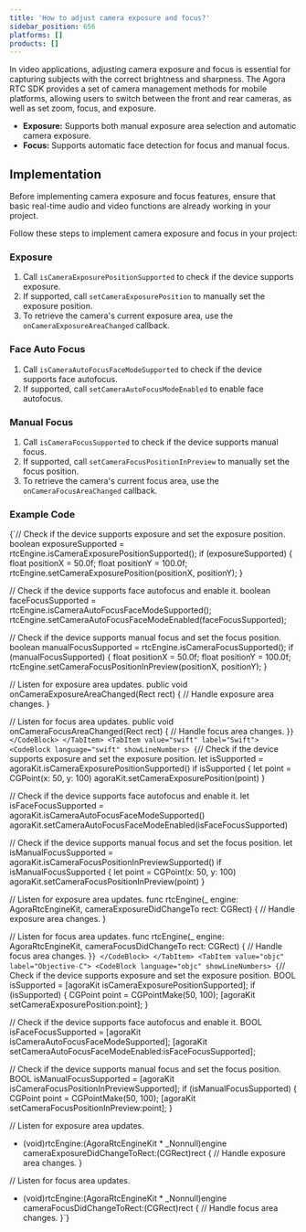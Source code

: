 ```yaml
---
title: 'How to adjust camera exposure and focus?'
sidebar_position: 656
platforms: []
products: []
---
```


In video applications, adjusting camera exposure and focus is essential for capturing subjects with the correct brightness and sharpness. The Agora RTC SDK provides a set of camera management methods for mobile platforms, allowing users to switch between the front and rear cameras, as well as set zoom, focus, and exposure.

- **Exposure:** Supports both manual exposure area selection and automatic camera exposure.
- **Focus:** Supports automatic face detection for focus and manual focus.

## Implementation

<Admonition type="caution" title="Caution">
Before implementing camera exposure and focus features, ensure that basic real-time audio and video functions are already working in your project.
</Admonition>

Follow these steps to implement camera exposure and focus in your project:

### Exposure

1. Call `isCameraExposurePositionSupported` to check if the device supports exposure.
2. If supported, call `setCameraExposurePosition` to manually set the exposure position.
3. To retrieve the camera's current exposure area, use the `onCameraExposureAreaChanged` callback.

### Face Auto Focus

1. Call `isCameraAutoFocusFaceModeSupported` to check if the device supports face autofocus.
2. If supported, call `setCameraAutoFocusModeEnabled` to enable face autofocus.

### Manual Focus

1. Call `isCameraFocusSupported` to check if the device supports manual focus.
2. If supported, call `setCameraFocusPositionInPreview` to manually set the focus position.
3. To retrieve the camera's current focus area, use the `onCameraFocusAreaChanged` callback.

### Example Code

<Tabs groupId="sample-code">
<TabItem value="java" label="Java">

<CodeBlock language="java" showLineNumbers>
{`// Check if the device supports exposure and set the exposure position.
boolean exposureSupported = rtcEngine.isCameraExposurePositionSupported();
if (exposureSupported) {
    float positionX = 50.0f;
    float positionY = 100.0f;
    rtcEngine.setCameraExposurePosition(positionX, positionY);
}

// Check if the device supports face autofocus and enable it.
boolean faceFocusSupported = rtcEngine.isCameraAutoFocusFaceModeSupported();
rtcEngine.setCameraAutoFocusFaceModeEnabled(faceFocusSupported);

// Check if the device supports manual focus and set the focus position.
boolean manualFocusSupported = rtcEngine.isCameraFocusSupported();
if (manualFocusSupported) {
    float positionX = 50.0f;
    float positionY = 100.0f;
    rtcEngine.setCameraFocusPositionInPreview(positionX, positionY);
}

// Listen for exposure area updates.
public void onCameraExposureAreaChanged(Rect rect) {
    // Handle exposure area changes.
}

// Listen for focus area updates.
public void onCameraFocusAreaChanged(Rect rect) {
    // Handle focus area changes.
}`}
</CodeBlock>
</TabItem> <TabItem value="swift" label="Swift">
<CodeBlock language="swift" showLineNumbers>
{`// Check if the device supports exposure and set the exposure position.
let isSupported = agoraKit.isCameraExposurePositionSupported()
if isSupported {
    let point = CGPoint(x: 50, y: 100)
    agoraKit.setCameraExposurePosition(point)
}

// Check if the device supports face autofocus and enable it.
let isFaceFocusSupported = agoraKit.isCameraAutoFocusFaceModeSupported()
agoraKit.setCameraAutoFocusFaceModeEnabled(isFaceFocusSupported)

// Check if the device supports manual focus and set the focus position.
let isManualFocusSupported = agoraKit.isCameraFocusPositionInPreviewSupported()
if isManualFocusSupported {
    let point = CGPoint(x: 50, y: 100)
    agoraKit.setCameraFocusPositionInPreview(point)
}

// Listen for exposure area updates.
func rtcEngine(_ engine: AgoraRtcEngineKit, cameraExposureDidChangeTo rect: CGRect) {
    // Handle exposure area changes.
}

// Listen for focus area updates.
func rtcEngine(_ engine: AgoraRtcEngineKit, cameraFocusDidChangeTo rect: CGRect) {
    // Handle focus area changes.
}`}
</CodeBlock>
</TabItem> <TabItem value="objc" label="Objective-C">
<CodeBlock language="objc" showLineNumbers>
{`// Check if the device supports exposure and set the exposure position.
BOOL isSupported = [agoraKit isCameraExposurePositionSupported];
if (isSupported) {
    CGPoint point = CGPointMake(50, 100);
    [agoraKit setCameraExposurePosition:point];
}

// Check if the device supports face autofocus and enable it.
BOOL isFaceFocusSupported = [agoraKit isCameraAutoFocusFaceModeSupported];
[agoraKit setCameraAutoFocusFaceModeEnabled:isFaceFocusSupported];

// Check if the device supports manual focus and set the focus position.
BOOL isManualFocusSupported = [agoraKit isCameraFocusPositionInPreviewSupported];
if (isManualFocusSupported) {
    CGPoint point = CGPointMake(50, 100);
    [agoraKit setCameraFocusPositionInPreview:point];
}

// Listen for exposure area updates.
- (void)rtcEngine:(AgoraRtcEngineKit * _Nonnull)engine cameraExposureDidChangeToRect:(CGRect)rect {
    // Handle exposure area changes.
}

// Listen for focus area updates.
- (void)rtcEngine:(AgoraRtcEngineKit * _Nonnull)engine cameraFocusDidChangeToRect:(CGRect)rect {
    // Handle focus area changes.
}`}
</CodeBlock>
</TabItem>
</Tabs>
